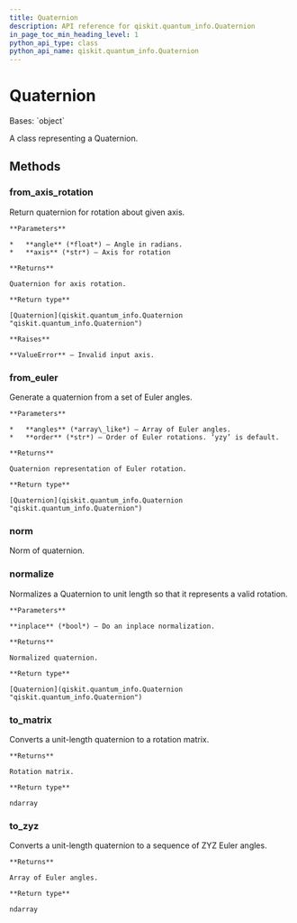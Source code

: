 ```yaml
---
title: Quaternion
description: API reference for qiskit.quantum_info.Quaternion
in_page_toc_min_heading_level: 1
python_api_type: class
python_api_name: qiskit.quantum_info.Quaternion
---
```


# Quaternion

<Class id="qiskit.quantum_info.Quaternion" isDedicatedPage={true} github="https://github.com/qiskit/qiskit/tree/stable/0.18/qiskit/quantum_info/synthesis/quaternion.py" signature="Quaternion(data)">
  Bases: `object`

  A class representing a Quaternion.

  ## Methods

  ### from\_axis\_rotation

  <Function id="qiskit.quantum_info.Quaternion.from_axis_rotation" signature="classmethod Quaternion.from_axis_rotation(angle, axis)">
    Return quaternion for rotation about given axis.

    **Parameters**

    *   **angle** (*float*) – Angle in radians.
    *   **axis** (*str*) – Axis for rotation

    **Returns**

    Quaternion for axis rotation.

    **Return type**

    [Quaternion](qiskit.quantum_info.Quaternion "qiskit.quantum_info.Quaternion")

    **Raises**

    **ValueError** – Invalid input axis.
  </Function>

  ### from\_euler

  <Function id="qiskit.quantum_info.Quaternion.from_euler" signature="classmethod Quaternion.from_euler(angles, order='yzy')">
    Generate a quaternion from a set of Euler angles.

    **Parameters**

    *   **angles** (*array\_like*) – Array of Euler angles.
    *   **order** (*str*) – Order of Euler rotations. ‘yzy’ is default.

    **Returns**

    Quaternion representation of Euler rotation.

    **Return type**

    [Quaternion](qiskit.quantum_info.Quaternion "qiskit.quantum_info.Quaternion")
  </Function>

  ### norm

  <Function id="qiskit.quantum_info.Quaternion.norm" signature="Quaternion.norm()">
    Norm of quaternion.
  </Function>

  ### normalize

  <Function id="qiskit.quantum_info.Quaternion.normalize" signature="Quaternion.normalize(inplace=False)">
    Normalizes a Quaternion to unit length so that it represents a valid rotation.

    **Parameters**

    **inplace** (*bool*) – Do an inplace normalization.

    **Returns**

    Normalized quaternion.

    **Return type**

    [Quaternion](qiskit.quantum_info.Quaternion "qiskit.quantum_info.Quaternion")
  </Function>

  ### to\_matrix

  <Function id="qiskit.quantum_info.Quaternion.to_matrix" signature="Quaternion.to_matrix()">
    Converts a unit-length quaternion to a rotation matrix.

    **Returns**

    Rotation matrix.

    **Return type**

    ndarray
  </Function>

  ### to\_zyz

  <Function id="qiskit.quantum_info.Quaternion.to_zyz" signature="Quaternion.to_zyz()">
    Converts a unit-length quaternion to a sequence of ZYZ Euler angles.

    **Returns**

    Array of Euler angles.

    **Return type**

    ndarray
  </Function>
</Class>

